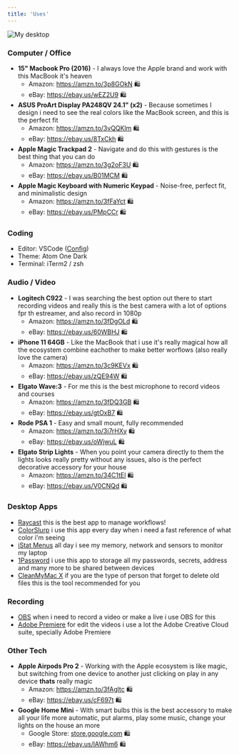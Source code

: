 ```yaml
---
title: 'Uses'
---
```


<Image
  alt="My desktop"
  className="rounded-lg"
  height={3024}
  src="/static/img/uses_desk.jpg"
  width={4032}
/>

### Computer / Office

- **15" Macbook Pro (2016)** - I always love the Apple brand and work with this MacBook it's heaven
  - Amazon: https://amzn.to/3p8GOkN 🛍
  - eBay: https://ebay.us/wEZ2U9 🛍
- **ASUS ProArt Display PA248QV 24.1" (x2)** - Because sometimes I design i need to see the real colors like the MacBook screen, and this is the perfect fit
  - Amazon: https://amzn.to/3vQQKlm 🛍
  - eBay: https://ebay.us/8TxCkh 🛍
- **Apple Magic Trackpad 2** - Navigate and do this with gestures is the best thing that you can do
  - Amazon: https://amzn.to/3g2oF3U 🛍
  - eBay: https://ebay.us/B01MCM 🛍
- **Apple Magic Keyboard with Numeric Keypad** - Noise-free, perfect fit, and minimalistic design
  - Amazon: https://amzn.to/3fFaYct 🛍
  - eBay: https://ebay.us/PMpCCr 🛍

### Coding

- Editor: VSCode ([Config](https://gist.github.com/danestves/f54f6a538e2a5bf62b85720780697900))
- Theme: Atom One Dark
- Terminal: iTerm2 / zsh

### Audio / Video

- **Logitech C922** - I was searching the best option out there to start recording videos and really this is the best camera with a lot of options fpr th estreamer, and also record in 1080p
  - Amazon: https://amzn.to/3fDgOLd 🛍
  - eBay: https://ebay.us/60WBHJ 🛍
- **iPhone 11 64GB** - Like the MacBook that i use it's really magical how all the ecosystem combine eachother to make better worflows (also really love the camera)
  - Amazon: https://amzn.to/3c9KEVx 🛍
  - eBay: https://ebay.us/zQE94W 🛍
- **Elgato Wave:3** - For me this is the best microphone to record videos and courses
  - Amazon: https://amzn.to/3fDQ3GB 🛍
  - eBay: https://ebay.us/gtOxB7 🛍
- **Rode PSA 1** - Easy and small mount, fully recommended
  - Amazon: https://amzn.to/3i7rHXy 🛍
  - eBay: https://ebay.us/oWjwuL 🛍
- **Elgato Strip Lights** - When you point your camera directly to them the lights looks really pretty without any issues, also is the perfect decorative accessory for your house
  - Amazon: https://amzn.to/34C1tEl 🛍
  - eBay: https://ebay.us/V0CNQd 🛍

### Desktop Apps

- [Raycast](https://raycast.com/) this is the best app to manage workflows!
- [ColorSlurp](https://colorslurp.com/) i use this app every day when i need a fast reference of what color i'm seeing
- [iStat Menus](https://bjango.com/mac/istatmenus/) all day i see my memory, network and sensors to monitor my laptop
- [1Password](https://1password.com/) i use this app to storage all my passwords, secrets, address and many more to be shared between devices
- [CleanMyMac X](https://macpaw.com/cleanmymac) if you are the type of person that forget to delete old files this is the tool recommended for you

### Recording

- [OBS](https://obsproject.com/) when i need to record a video or make a live i use OBS for this
- [Adobe Premiere](https://www.adobe.com/products/premiere.html) for edit the videos i use a lot the Adobe Creative Cloud suite, specially Adobe Premiere

### Other Tech

- **Apple Airpods Pro 2** - Working with the Apple ecosystem is like magic, but switching from one device to another just clicking on play in any device **thats** really magic
  - Amazon: https://amzn.to/3fAgltc 🛍
  - eBay: https://ebay.us/cF697t 🛍
- **Google Home Mini** - With smart bulbs this is the best accessory to make all your life more automatic, put alarms, play some music, change your lights on the house an more
  - Google Store: [store.google.com](https://store.google.com/product/google_nest_mini?hl=en-US) 🛍
  - eBay: https://ebay.us/lAWhm6 🛍
